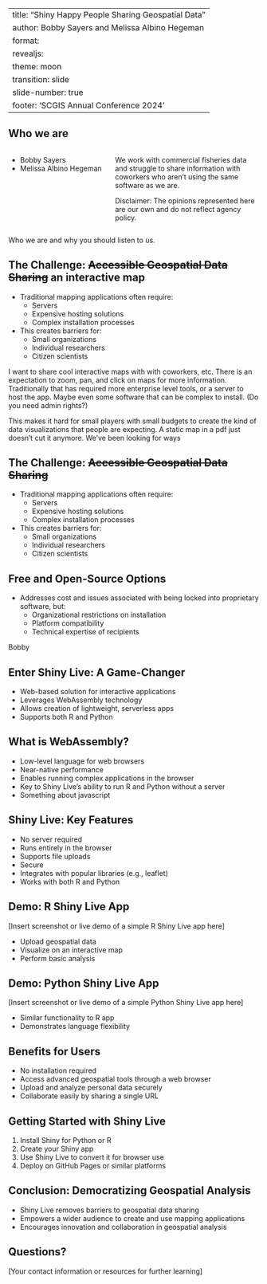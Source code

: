 
---
title: "Shiny Happy People Sharing Geospatial Data"
author:  Bobby Sayers and Melissa Albino Hegeman
format: 
  revealjs:
    theme: moon
    transition: slide
    slide-number: true
    footer: 'SCGIS Annual Conference 2024'
---

## Who we are

::: columns

::: {.column width="40%"}
- Bobby Sayers  
- Melissa Albino Hegeman  
:::

::: {.column width="60%"}

We work with commercial fisheries data and struggle to share information with coworkers who aren't using the same software as we are.  
  
  
Disclaimer: The opinions represented here are our own and do not reflect agency policy. 
:::
:::

::: notes
Who we are and why you should listen to us. 
:::



## The Challenge: ~~Accessible Geospatial Data Sharing~~ \nMake an interactive map

- Traditional mapping applications often require:
  - Servers
  - Expensive hosting solutions
  - Complex installation processes
- This creates barriers for:
  - Small organizations
  - Individual researchers
  - Citizen scientists
  
::: notes

I want to share cool interactive maps with with coworkers, etc. There is an expectation to zoom, pan, and click on maps for more information. Traditionally that has required more enterprise level tools, or a server to host the app. Maybe even some software that can be complex to install. (Do you need admin rights?)

This makes it hard for small players with small budgets to create the kind of data visualizations that people are expecting. A static map in a pdf just doesn't cut it anymore. We've been looking for ways 

:::

## The Challenge: ~~Accessible Geospatial Data Sharing~~

- Traditional mapping applications often require:
  - Servers
  - Expensive hosting solutions
  - Complex installation processes
- This creates barriers for:
  - Small organizations
  - Individual researchers
  - Citizen scientists

## Free and Open-Source Options
- Addresses cost and issues associated with being locked into proprietary software, but:
  - Organizational restrictions on installation
  - Platform compatibility
  - Technical expertise of recipients
  
::: notes
Bobby
:::

## Enter Shiny Live: A Game-Changer

- Web-based solution for interactive applications
- Leverages WebAssembly technology
- Allows creation of lightweight, serverless apps
- Supports both R and Python

## What is WebAssembly?

- Low-level language for web browsers
- Near-native performance
- Enables running complex applications in the browser
- Key to Shiny Live's ability to run R and Python without a server
- Something about javascript

## Shiny Live: Key Features

- No server required
- Runs entirely in the browser
- Supports file uploads
- Secure
- Integrates with popular libraries (e.g., leaflet)
- Works with both R and Python

## Demo: R Shiny Live App

[Insert screenshot or live demo of a simple R Shiny Live app here]

- Upload geospatial data
- Visualize on an interactive map
- Perform basic analysis

## Demo: Python Shiny Live App

[Insert screenshot or live demo of a simple Python Shiny Live app here]

- Similar functionality to R app
- Demonstrates language flexibility

## Benefits for Users

- No installation required
- Access advanced geospatial tools through a web browser
- Upload and analyze personal data securely
- Collaborate easily by sharing a single URL

## Getting Started with Shiny Live

1. Install Shiny for Python or R
2. Create your Shiny app
3. Use Shiny Live to convert it for browser use
4. Deploy on GitHub Pages or similar platforms

## Conclusion: Democratizing Geospatial Analysis

- Shiny Live removes barriers to geospatial data sharing
- Empowers a wider audience to create and use mapping applications
- Encourages innovation and collaboration in geospatial analysis

## Questions?

[Your contact information or resources for further learning]
